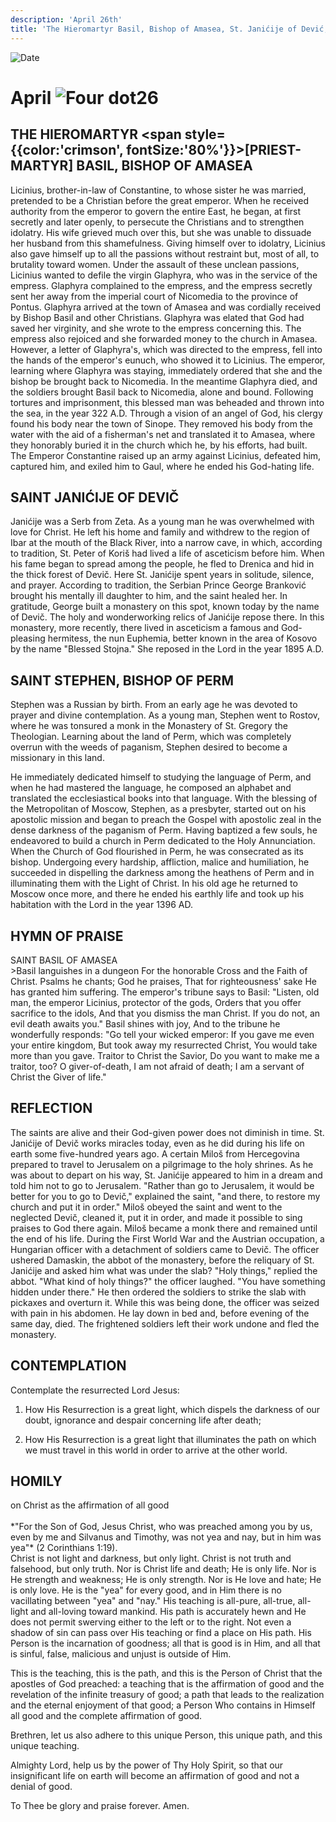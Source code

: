 ```yaml
---
description: 'April 26th'
title: 'The Hieromartyr Basil, Bishop of Amasea, St. Janićije of Dević, St Stephen, Bishop of Perm'
---
```


<CustomPaginator />
<RunningHead />

<Image src="/title-imprint.png" height={68} width={50} alt="Date" className="title-imprint"/>

# <div id="date">April <Image className="four-dot" src="/four-dot.png" height={15} width={15} alt="Four dot" />26</div>

## THE HIEROMARTYR <span style={{color:'crimson', fontSize:'80%'}}>[PRIEST-MARTYR]</span> BASIL, BISHOP OF AMASEA

Licinius, brother-in-law of Constantine, to whose sister he was married, pretended to be a Christian before the great emperor. When he received authority from the emperor to govern the entire East, he began, at first secretly and later openly, to persecute the Christians and to strengthen idolatry. His wife grieved much over this, but she was unable to dissuade her husband from this shamefulness. Giving himself over to idolatry, Licinius also gave himself up to all the passions without restraint but, most of all, to brutality toward women. Under the assault of these unclean passions, Licinius wanted to defile the virgin Glaphyra, who was in the service of the empress. Glaphyra complained to the empress, and the empress secretly sent her away from the imperial court of Nicomedia to the province of Pontus. Glaphyra arrived at the town of Amasea and was cordially received by Bishop Basil and other Christians. Glaphyra was elated that God had saved her virginity, and she wrote to the empress concerning this. The empress also rejoiced and she forwarded money to the church in Amasea. However, a letter of Glaphyra's, which was directed to the empress, fell into the hands of the emperor's eunuch, who showed it to Licinius. The emperor, learning where Glaphyra was staying, immediately ordered that she and the bishop be brought back to Nicomedia. In the meantime Glaphyra died, and the soldiers brought Basil back to Nicomedia, alone and bound. Following tortures and imprisonment, this blessed man was beheaded and thrown into the sea, in the year 322 A.D. Through a vision of an angel of God, his clergy found his body near the town of Sinope. They removed his body from the water with the aid of a fisherman's net and translated it to Amasea, where they honorably buried it in the church which he, by his efforts, had built. The Emperor Constantine raised up an army against Licinius, defeated him, captured him, and exiled him to Gaul, where he ended his God-hating life.

## SAINT JANIĆIJE OF DEVIČ

Janićije was a Serb from Zeta. As a young man he was overwhelmed with love for Christ. He left his home and family and withdrew to the region of Ibar at the mouth of the Black River, into a narrow cave, in which, according to tradition, St. Peter of Koriš had lived a life of asceticism before him. When his fame began to spread among the people, he fled to Drenica and hid in the thick forest of Devič. Here St. Janićije spent years in solitude, silence, and prayer. According to tradition, the Serbian Prince George Branković brought his mentally ill daughter to him, and the saint healed her. In gratitude, George built a monastery on this spot, known today by the name of Devič. The holy and wonderworking relics of Janićije repose there. In this monastery, more recently, there lived in asceticism a famous and God-pleasing hermitess, the nun Euphemia, better known in the area of Kosovo by the name "Blessed Stojna." She reposed in the Lord in the year 1895 A.D.

## SAINT STEPHEN, BISHOP OF PERM

Stephen was a Russian by birth. From an early age he was devoted to prayer and divine contemplation. As a young man, Stephen went to Rostov, where he was tonsured a monk in the Monastery of St. Gregory the Theologian. Learning about the land of Perm, which was completely overrun with the weeds of paganism, Stephen desired to become a missionary in this land.

He immediately dedicated himself to studying the language of Perm, and when he had mastered the language, he composed an alphabet and translated the ecclesiastical books into that language. With the blessing of the Metropolitan of Moscow, Stephen, as a presbyter, started out on his apostolic mission and began to preach the Gospel with apostolic zeal in the dense darkness of the paganism of Perm. Having baptized a few souls, he endeavored to build a church in Perm dedicated to the Holy Annunciation. When the Church of God flourished in Perm, he was consecrated as its bishop. Undergoing every hardship, affliction, malice and humiliation, he succeeded in dispelling the darkness among the heathens of Perm and in illuminating them with the Light of Christ. In his old age he returned to Moscow once more, and there he ended his earthly life and took up his habitation with the Lord in the year 1396 AD.


## HYMN OF PRAISE
<div style={{textAlign:'center', color:'crimson', fontWeight:'bold'}}>
SAINT BASIL OF AMASEA
</div>
>Basil languishes in a dungeon  
For the honorable Cross and the Faith of Christ.  
Psalms he chants; God he praises,  
That for righteousness' sake He has granted him suffering.  
The emperor's tribune says to Basil:  
"Listen, old man, the emperor Licinius, protector of the gods,  
Orders that you offer sacrifice to the idols,  
And that you dismiss the man Christ.  
If you do not, an evil death awaits you."  
Basil shines with joy,  
And to the tribune he wonderfully responds:  
"Go tell your wicked emperor:  
If you gave me even your entire kingdom,  
But took away my resurrected Christ,  
You would take more than you gave.  
Traitor to Christ the Savior,  
Do you want to make me a traitor, too?  
O giver-of-death, I am not afraid of death;  
I am a servant of Christ the Giver of life."  


## REFLECTION

The saints are alive and their God-given power does not diminish in time. St. Janićije of Devič works miracles today, even as he did during his life on earth some five-hundred years ago. A certain Miloš from Hercegovina prepared to travel to Jerusalem on a pilgrimage to the holy shrines. As he was about to depart on his way, St. Janićije appeared to him in a dream and told him not to go to Jerusalem. "Rather than go to Jerusalem, it would be better for you to go to Devič," explained the saint, "and there, to restore my church and put it in order." Miloš obeyed the saint and went to the neglected Devič, cleaned it, put it in order, and made it possible to sing praises to God there again. Miloš became a monk there and remained until the end of his life. During the First World War and the Austrian occupation, a Hungarian officer with a detachment of soldiers came to Devič. The officer ushered Damaskin, the abbot of the monastery, before the reliquary of St. Janićije and asked him what was under the slab? "Holy things," replied the abbot. "What kind of holy things?" the officer laughed. "You have something hidden under there." He then ordered the soldiers to strike the slab with pickaxes and overturn it. While this was being done, the officer was seized with pain in his abdomen. He lay down in bed and, before evening of the same day, died. The frightened soldiers left their work undone and fled the monastery.


## CONTEMPLATION

Contemplate the resurrected Lord Jesus:

1. How His Resurrection is a great light, which dispels the darkness of our doubt, ignorance and despair concerning life after death;

2. How His Resurrection is a great light that illuminates the path on which we must travel in this world in order to arrive at the other world.


## HOMILY
<div style={{textAlign:'center', color:'crimson', fontWeight:'bold'}}>
on Christ as the affirmation of all good
</div><br />
<div style={{textAlign:'right'}}>
*"For the Son of God, Jesus Christ, who was preached among you by us, even by me and Silvanus and Timothy, was not yea and nay, but in him was yea"* (2 Corinthians 1:19).
</div>
Christ is not light and darkness, but only light. Christ is not truth and falsehood, but only truth. Nor is Christ life and death; He is only life. Nor is He strength and weakness; He is only strength. Nor is He love and hate; He is only love. He is the "yea" for every good, and in Him there is no vacillating between "yea" and "nay." His teaching is all-pure, all-true, all-light and all-loving toward mankind. His path is accurately hewn and He does not permit swerving either to the left or to the right. Not even a shadow of sin can pass over His teaching or find a place on His path. His Person is the incarnation of goodness; all that is good is in Him, and all that is sinful, false, malicious and unjust is outside of Him.

This is the teaching, this is the path, and this is the Person of Christ that the apostles of God preached: a teaching that is the affirmation of good and the revelation of the infinite treasury of good; a path that leads to the realization and the eternal enjoyment of that good; a Person Who contains in Himself all good and the complete affirmation of good.

Brethren, let us also adhere to this unique Person, this unique path, and this unique teaching.

Almighty Lord, help us by the power of Thy Holy Spirit, so that our insignificant life on earth will become an affirmation of good and not a denial of good.

To Thee be glory and praise forever. Amen.